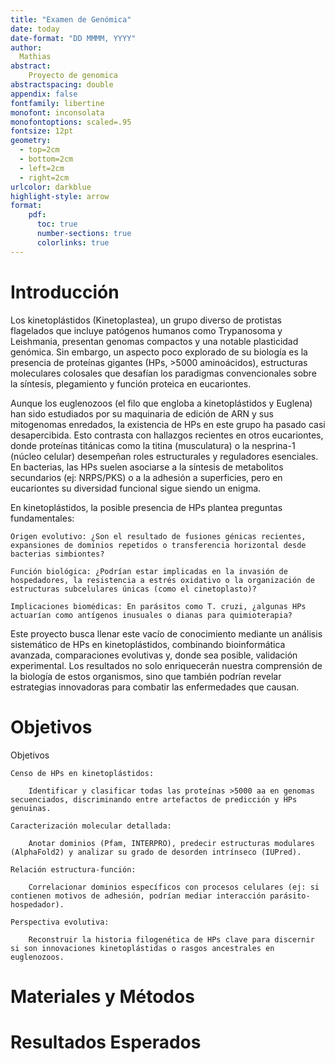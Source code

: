 ```yaml
---
title: "Examen de Genómica"
date: today
date-format: "DD MMMM, YYYY"
author: 
  Mathias
abstract:
    Proyecto de genomica
abstractspacing: double
appendix: false
fontfamily: libertine
monofont: inconsolata
monofontoptions: scaled=.95
fontsize: 12pt
geometry: 
  - top=2cm
  - bottom=2cm
  - left=2cm
  - right=2cm
urlcolor: darkblue
highlight-style: arrow
format: 
    pdf:
      toc: true
      number-sections: true
      colorlinks: true
---
```


# Introducción

Los kinetoplástidos (Kinetoplastea), un grupo diverso de protistas flagelados que incluye patógenos humanos como Trypanosoma y Leishmania, presentan genomas compactos y una notable plasticidad genómica. Sin embargo, un aspecto poco explorado de su biología es la presencia de proteínas gigantes (HPs, >5000 aminoácidos), estructuras moleculares colosales que desafían los paradigmas convencionales sobre la síntesis, plegamiento y función proteica en eucariontes.

Aunque los euglenozoos (el filo que engloba a kinetoplástidos y Euglena) han sido estudiados por su maquinaria de edición de ARN y sus mitogenomas enredados, la existencia de HPs en este grupo ha pasado casi desapercibida. Esto contrasta con hallazgos recientes en otros eucariontes, donde proteínas titánicas como la titina (musculatura) o la nesprina-1 (núcleo celular) desempeñan roles estructurales y reguladores esenciales. En bacterias, las HPs suelen asociarse a la síntesis de metabolitos secundarios (ej: NRPS/PKS) o a la adhesión a superficies, pero en eucariontes su diversidad funcional sigue siendo un enigma.

En kinetoplástidos, la posible presencia de HPs plantea preguntas fundamentales:

    Origen evolutivo: ¿Son el resultado de fusiones génicas recientes, expansiones de dominios repetidos o transferencia horizontal desde bacterias simbiontes?

    Función biológica: ¿Podrían estar implicadas en la invasión de hospedadores, la resistencia a estrés oxidativo o la organización de estructuras subcelulares únicas (como el cinetoplasto)?

    Implicaciones biomédicas: En parásitos como T. cruzi, ¿algunas HPs actuarían como antígenos inusuales o dianas para quimioterapia?

Este proyecto busca llenar este vacío de conocimiento mediante un análisis sistemático de HPs en kinetoplástidos, combinando bioinformática avanzada, comparaciones evolutivas y, donde sea posible, validación experimental. Los resultados no solo enriquecerán nuestra comprensión de la biología de estos organismos, sino que también podrían revelar estrategias innovadoras para combatir las enfermedades que causan.

# Objetivos

Objetivos

    Censo de HPs en kinetoplástidos:

        Identificar y clasificar todas las proteínas >5000 aa en genomas secuenciados, discriminando entre artefactos de predicción y HPs genuinas.

    Caracterización molecular detallada:

        Anotar dominios (Pfam, INTERPRO), predecir estructuras modulares (AlphaFold2) y analizar su grado de desorden intrínseco (IUPred).

    Relación estructura-función:

        Correlacionar dominios específicos con procesos celulares (ej: si contienen motivos de adhesión, podrían mediar interacción parásito-hospedador).

    Perspectiva evolutiva:

        Reconstruir la historia filogenética de HPs clave para discernir si son innovaciones kinetoplástidas o rasgos ancestrales en euglenozoos.

# Materiales y Métodos

# Resultados Esperados



